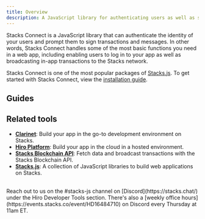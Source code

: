 ```yaml
---
title: Overview
description: A JavaScript library for authenticating users as well as signing transactions and messages.
---
```



Stacks Connect is a JavaScript library that can authenticate the identity of your users and prompt them to sign transactions and messages. In other words, Stacks Connect handles some of the most basic functions you need in a web app, including enabling users to log in to your app as well as broadcasting in-app transactions to the Stacks network.

Stacks Connect is one of the most popular packages of [Stacks.js](/stacks/stacks.js). To get started with Stacks Connect, view the [installation guide](/stacks/connect/installation).

## Guides

<Cards>
  <SecondaryCard
    href="/stacks/connect/guides/authenticate-users"
    title="Authenticate users"
    description="Connect to user wallets and authenticate their on-chain identity."
  />
  <SecondaryCard
    href="/stacks/connect/guides/sign-transactions"
    title="Sign transactions"
    description="Enable users to interact with smart contracts through your app."
  />
  <SecondaryCard
    href="/stacks/connect/guides/sign-messages"
    title="Sign messages"
    description="Prompt users to sign and verify messages."
  />
</Cards>

## Related tools

- **[Clarinet](/stacks/clarinet)**: Build your app in the go-to development environment on Stacks.
- **[Hiro Platform](/stacks/platform)**: Build your app in the cloud in a hosted environment.
- **[Stacks Blockchain API](/stacks/api)**: Fetch data and broadcast transactions with the Stacks Blockchain API.
- **[Stacks.js](/stacks/stacks.js)**: A collection of JavaScript libraries to build web applications on Stacks.

<br />

<Callout title="Need help building with Stacks Connect?" type="help">
Reach out to us on the <span className="font-bold">#stacks-js</span> channel on [Discord](https://stacks.chat/) under the Hiro Developer Tools section. There's also a [weekly office hours](https://events.stacks.co/event/HD16484710) on Discord every Thursday at 11am ET.
</Callout>